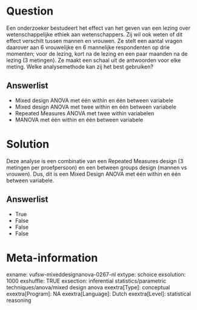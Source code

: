 Question
========
Een onderzoeker bestudeert het effect van het geven van een lezing over
wetenschappelijke ethiek aan wetenschappers. Zij wil ook weten of dit
effect verschilt tussen mannen en vrouwen. Ze stelt een aantal vragen
daarover aan 6 vrouwelijke en 6 mannelijke respondenten op drie
momenten; voor de lezing, kort na de lezing en een paar maanden na de
lezing (3 metingen). Ze maakt een schaal uit de antwoorden voor elke
meting. Welke analysemethode kan zij het best gebruiken?

Answerlist
----------
* Mixed design ANOVA met één within en één between variabele
* Mixed design ANOVA met twee within en één between variabele
* Repeated Measures ANOVA met twee within variabelen
* MANOVA met één within en één between variabele

Solution
========





Deze analyse is een combinatie van een Repeated Measures design (3
metingen per proefpersoon) en een between groups design (mannen vs
vrouwen). Dus, dit is een Mixed Design ANOVA met één within en één
between variabele.




Answerlist
----------
* True
* False
* False
* False

Meta-information
================
exname: vufsw-mixeddesignanova-0267-nl
extype: schoice
exsolution: 1000
exshuffle: TRUE
exsection: inferential statistics/parametric techniques/anova/mixed design anova
exextra[Type]: conceptual
exextra[Program]: NA
exextra[Language]: Dutch
exextra[Level]: statistical reasoning

